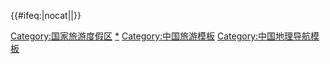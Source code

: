 {{Navbox
|name=国家旅游度假区
|title={{PRC}}[[国家旅游度假区]]
|listclass=hlist

|group1=辽宁
|list1=
* [[金石滩|大连金石滩国家旅游度假区]]

|group2=上海
|list2=
* <s>[[横沙岛|上海横沙岛国家旅游度假区]]</s><sub>1992-1995</sub>
* [[佘山|上海佘山国家旅游度假区]]<sub>1995</sub>

|group3=江苏
|list3=
* <s>[[太湖|江苏太湖国家旅游度假区]]</s><sub>1992-1993</sub>
* [[苏州太湖国家旅游度假区]]<sub>1993</sub>
* [[无锡太湖国家旅游度假区]]<sub>1993</sub>

|group4=浙江
|list4=
* [[杭州之江国家旅游度假区]]

|group5=安徽
|list5=
* [[合肥巢湖半汤温泉国家旅游度假区]]

|group6=福建
|list6=
* [[武夷山风景名胜区|武夷山国家旅游度假区]]
* [[湄洲岛|湄洲岛国家旅游度假区]]

|group7=山东
|list7=
* [[青岛石老人国家旅游度假区]]

|group8=广东
|list8=
* [[广州南湖国家旅游度假区]]

|group9=广西
|list9=
* [[北海银滩|北海银滩国家旅游度假区]]

|group10=海南
|list10=
* [[亚龙湾|三亚亚龙湾国家旅游度假区]]

|group11=云南
|list11=
* [[滇池|昆明滇池国家旅游度假区]]

|below=<sub>1993</sub>：建立（及取消设立）年份，未标注则为1992年首批建立。<br/>2015年起公布的国家级旅游度假区另见[[中华人民共和国国家级旅游度假区]]
}}<includeonly>{{#ifeq:{{{1}}}|nocat||[[Category:国家旅游度假区]]}}</includeonly><noinclude>
[[Category:国家旅游度假区|*]]
[[Category:中国旅游模板]]
[[Category:中国地理导航模板]]
</noinclude>